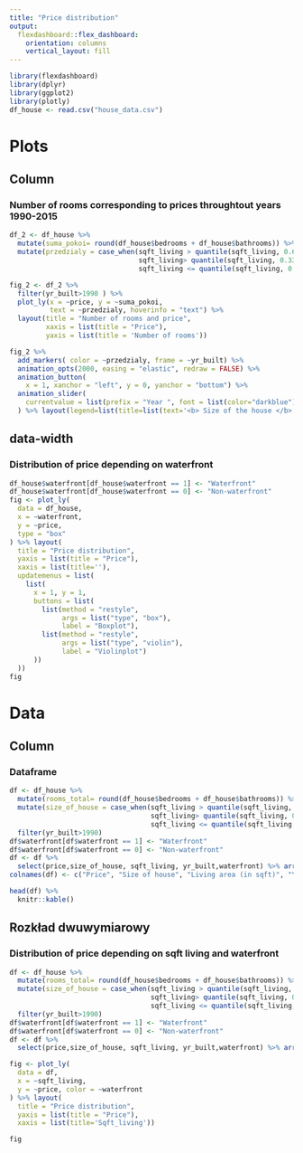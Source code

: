 ---
title: "Price distribution"
output: 
  flexdashboard::flex_dashboard:
    orientation: columns
    vertical_layout: fill
---

```{r setup, include=FALSE}
library(flexdashboard)
library(dplyr)
library(ggplot2)
library(plotly)
df_house <- read.csv("house_data.csv")
```

# Plots 

Column {data-width=300}
-----------------------------------------------------------------------

### Number of rooms corresponding to prices throughtout years 1990-2015

```{r plot1, fig.height=3.5, fig.width=100}
df_2 <- df_house %>% 
  mutate(suma_pokoi= round(df_house$bedrooms + df_house$bathrooms)) %>% 
  mutate(przedzialy = case_when(sqft_living > quantile(sqft_living, 0.66) ~"Large",
                                sqft_living> quantile(sqft_living, 0.33) & sqft_living <= quantile(sqft_living, 0.66)  ~ "Medium",
                                sqft_living <= quantile(sqft_living, 0.33) ~"Small"))

fig_2 <- df_2 %>% 
  filter(yr_built>1990 ) %>% 
  plot_ly(x = ~price, y = ~suma_pokoi, 
          text = ~przedzialy, hoverinfo = "text") %>% 
  layout(title = "Number of rooms and price", 
         xaxis = list(title = "Price"),
         yaxis = list(title = 'Number of rooms'))

fig_2 %>%
  add_markers( color = ~przedzialy, frame = ~yr_built) %>%
  animation_opts(2000, easing = "elastic", redraw = FALSE) %>%
  animation_button(
    x = 1, xanchor = "left", y = 0, yanchor = "bottom") %>%
  animation_slider(
    currentvalue = list(prefix = "Year ", font = list(color="darkblue"))
  ) %>% layout(legend=list(title=list(text='<b> Size of the house </b>')))

```

{data-width=300}
-----------------------------------------------------------------------

### Distribution of price depending on waterfront

```{r plot2, fig.height=3.5, fig.width=100}

df_house$waterfront[df_house$waterfront == 1] <- "Waterfront"
df_house$waterfront[df_house$waterfront == 0] <- "Non-waterfront"
fig <- plot_ly(
  data = df_house, 
  x = ~waterfront, 
  y = ~price,
  type = "box"
) %>% layout(
  title = "Price distribution",
  yaxis = list(title = "Price"),
  xaxis = list(title=''),
  updatemenus = list(
    list(
      x = 1, y = 1,
      buttons = list(
        list(method = "restyle",
             args = list("type", "box"),
             label = "Boxplot"),
        list(method = "restyle",
             args = list("type", "violin"),
             label = "Violinplot")
      ))
  ))
fig

```

# Data

Column {data-width=300}
-----------------------------------------------------------------------

### Dataframe


```{r}
df <- df_house %>%
  mutate(rooms_total= round(df_house$bedrooms + df_house$bathrooms)) %>% 
  mutate(size_of_house = case_when(sqft_living > quantile(sqft_living, 0.66) ~"Large",
                                   sqft_living> quantile(sqft_living, 0.33) & sqft_living <= quantile(sqft_living, 0.66)  ~ "Medium",
                                   sqft_living <= quantile(sqft_living, 0.33) ~"Small")) %>% 
  filter(yr_built>1990)
df$waterfront[df$waterfront == 1] <- "Waterfront"
df$waterfront[df$waterfront == 0] <- "Non-waterfront"
df <- df %>% 
  select(price,size_of_house, sqft_living, yr_built,waterfront) %>% arrange(desc(price))
colnames(df) <- c("Price", "Size of house", "Living area (in sqft)", "Year built", "Waterfront") 

head(df) %>% 
  knitr::kable()
```

Rozkład dwuwymiarowy {data-width=350}
-----------------------------------------------------------------------

### Distribution of price depending on sqft living and waterfront
```{r plot}
df <- df_house %>%
  mutate(rooms_total= round(df_house$bedrooms + df_house$bathrooms)) %>% 
  mutate(size_of_house = case_when(sqft_living > quantile(sqft_living, 0.66) ~"Large",
                                   sqft_living> quantile(sqft_living, 0.33) & sqft_living <= quantile(sqft_living, 0.66)  ~ "Medium",
                                   sqft_living <= quantile(sqft_living, 0.33) ~"Small")) %>% 
  filter(yr_built>1990)
df$waterfront[df$waterfront == 1] <- "Waterfront"
df$waterfront[df$waterfront == 0] <- "Non-waterfront"
df <- df %>% 
  select(price,size_of_house, sqft_living, yr_built,waterfront) %>% arrange(desc(price))

fig <- plot_ly(
  data = df, 
  x = ~sqft_living, 
  y = ~price, color = ~waterfront
) %>% layout(
  title = "Price distribution",
  yaxis = list(title = "Price"),
  xaxis = list(title='Sqft_living'))

fig
```